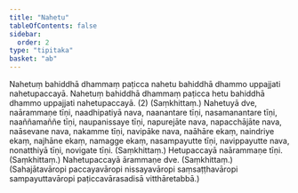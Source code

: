 ```yaml
---
title: "Nahetu"
tableOfContents: false
sidebar:
  order: 2
type: "tipitaka"
basket: "ab"
---
```



<DynamicBreadcrumb />

<Division number="519">

<Paragraph number="1164">
Nahetuṃ bahiddhā dhammaṃ paṭicca nahetu bahiddhā dhammo uppajjati nahetupaccayā. Nahetuṃ bahiddhā dhammaṃ paṭicca hetu bahiddhā dhammo uppajjati nahetupaccayā. (2) (Saṃkhittaṃ.)
</Paragraph>

</Division>
<Division number="520">

<Paragraph number="1165">
Nahetuyā dve, naārammaṇe tīṇi, naadhipatiyā nava, naanantare tīṇi, nasamanantare tīṇi, naaññamaññe tīṇi, naupanissaye tīṇi, napurejāte nava, napacchājāte nava, naāsevane nava, nakamme tīṇi, navipāke nava, naāhāre ekaṃ, naindriye ekaṃ, najhāne ekaṃ, namagge ekaṃ, nasampayutte tīṇi, navippayutte nava, nonatthiyā tīṇi, novigate tīṇi. (Saṃkhittaṃ.)
</Paragraph>

<Paragraph number="1166">
Hetupaccayā naārammaṇe tīṇi. (Saṃkhittaṃ.)
</Paragraph>

<Paragraph number="1167">
Nahetupaccayā ārammaṇe dve. (Saṃkhittaṃ.)
</Paragraph>

<Paragraph number="1168">
(Sahajātavāropi paccayavāropi nissayavāropi saṃsaṭṭhavāropi sampayuttavāropi paṭiccavārasadisā vitthāretabbā.)
</Paragraph>
</Division>